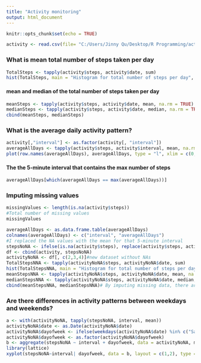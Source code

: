 ```yaml
---
title: "Activity monitoring"
output: html_document
---
```


```r
knitr::opts_chunk$set(echo = TRUE)
```

```r
activity <- read.csv(file= "C:/Users/Jinny Qu/Desktop/R Programming/activity.csv", header=TRUE, sep = ",")
```

### What is mean total number of steps taken per day

```r
TotalSteps <- tapply(activity$steps, activity$date, sum)
hist(TotalSteps, main = "Histogram for total number of steps per day", xlab = "Total Steps", border = "black", col = "orange", ylim = c(0,30))
```

#### mean and median of the total number of steps taken per day
```r
meanSteps <- tapply(activity$steps, activity$date, mean, na.rm = TRUE)
medianSteps <- tapply(activity$steps, activity$date, median, na.rm = TRUE)
cbind(meanSteps, medianSteps)
```
### What is the average daily activity pattern?

```r
activity[,"interval"] <- as.factor(activity[, "interval"])
averageAllDays <- tapply(activity$steps, activity$interval, mean, na.rm = TRUE)
plot(row.names(averageAllDays), averageAllDays, type = "l", xlim = c(0,2400), ylim = c(0,250), xlab = "5-minute Interval", ylab = "Average steps taken across all days")
```

#### The the 5-minute interval that contains the max number of steps
```r
averageAllDays[which(averageAllDays == max(averageAllDays))]
```
### Imputing missing values
```r
missingValues <- length(is.na(activity$steps))
#Total number of missing values
missingValues

averageAllDays <- as.data.frame.table(averageAllDays)
colnames(averageAllDays) <- c("interval", "averageAllDays")
#I replaced the NA values with the mean for that 5-minute interval
stepsNoNA <- ifelse(is.na(activity$steps), replace(activity$steps, activity$interval %in% averageAllDays$interval, averageAllDays$averageAllDays), activity$steps)
df <- cbind(activity, stepsNoNA)
activityNoNA <- df[, c(2,3,4)]#new dataset without NAs
TotalStepsNNA <- tapply(activityNoNA$steps, activityNoNA$date, sum)
hist(TotalStepsNNA, main = "Histogram for total number of steps per day without NAs", xlab = "Total Steps", border = "black", col = "purple", ylim = c(0,35))
meanStepsNNA <- tapply(activityNoNA$steps, activityNoNA$date, mean, na.rm = TRUE)
medianStepsNNA <- tapply(activityNoNA$steps, activityNoNA$date, median, na.rm = TRUE)
cbind(meanStepsNNA, medianStepsNNA)# By imputing missing data, there are now means and medians of the days where there was no data. Means and medians of other days stay the same.
```


### Are there differences in activity patterns between weekdays and weekends?

```r
a <- with(activityNoNA, tapply(stepsNoNA, interval, mean))
activityNoNA$date <- as.Date(activityNoNA$date)
activityNoNA$dayofweek <- ifelse(weekdays(activityNoNA$date) %in% c("Saturday", "Sunday"), "weekend", "weekday")
activityNoNA$dayofweek <- as.factor(activityNoNA$dayofweek)
b <- aggregate(stepsNoNA ~ interval + dayofweek, data = activityNoNA, mean)
library(lattice)
xyplot(stepsNoNA~interval| dayofweek, data = b, layout = c(1,2), type = "l", xlab = "5-minute interval") 
```